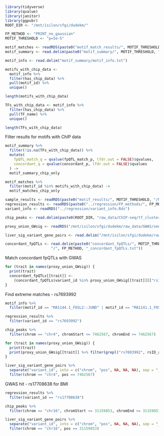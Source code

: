 ```r
library(tidyverse)
library(qvalue)
library(janitor)
library(ggpubr)
ROOT_DIR <- "/mnt/isilon/sfgi/dudekm/"
```

```r
FP_METHOD <- "PRINT_no_gaussian"
MOTIF_THRESHOLD <- "p=5e-5"
```

```r
motif_matches <- readRDS(paste0("motif_match_results/", MOTIF_THRESHOLD, "/", FP_METHOD, "_motif_matches.Rds"))
motif_summary <- read.delim(paste0("motif_summary/", MOTIF_THRESHOLD, "/", FP_METHOD, "_motif_summary.txt"))
```

```r
motif_info <- read.delim("motif_summary/motif_info.txt")

motifs_with_chip_data <-
  motif_info %>%
  filter(has_chip_data) %>%
  pull(motif_id) %>%
  unique()

length(motifs_with_chip_data)
```

```r
TFs_with_chip_data <- motif_info %>%
  filter(has_chip_data) %>%
  pull(TF_name) %>%
  unique() 

length(TFs_with_chip_data)
```

Filter results for motifs with ChIP data
```r
motif_summary %>%
  filter(!is.na(TFs_with_chip_data)) %>%
  mutate(
    fpQTL_match_q = qvalue(fpQTL_match_p, lfdr.out = FALSE)$qvalues,
    concordant_q = qvalue(concordant_p, lfdr.out = FALSE)$qvalues
  ) ->
  motif_summary_chip_only

motif_matches %>%
  filter(motif_id %in% motifs_with_chip_data) ->
  motif_matches_chip_only
```

```r
sample_results <- readRDS(paste0("motif_results/", MOTIF_THRESHOLD, "/MA1489.1_FOXN3.Rds"))
regression_results <- readRDS(paste0("../regression/FP_methods/", FP_METHOD, "/regression_results/fp_score_covariates_genotype_regression.Rds"))
variant_info <- readRDS("../regression/variant_info.Rds")
```

```r
chip_peaks <- read.delim(paste0(ROOT_DIR, "raw_data/ChIP-seq/tf_clusters_liver_ENCODE/new_hg38/hg38_tf_clusters_liver_labelled.txt"))
```

```r
proxy_union_GWsig <- readRDS("/mnt/isilon/sfgi/dudekm/raw_data/GWAS/sentinel_variants/snipa_LDproxies_r2=0.8_1000G_Phase3v5/proxy_union_GWsignificant/proxy_union_GWsignificant.Rds")
```

```r
liver_sig_variant_gene_pairs <- read.delim("/mnt/isilon/sfgi/dudekm/raw_data/GTEx/GTEx_Analysis_v8_eQTL/Liver.v8.signif_variant_gene_pairs.txt")
```

```r
concordant_fpQTLs <- read.delim(paste0("concordant_fpQTLs/", MOTIF_THRESHOLD, 
                     "/", FP_METHOD, "_concordant_fpQTLs.txt"))
```

Match concordant fpQTLs with GWAS
```r
for (trait in names(proxy_union_GWsig)) {
  print(trait)
  concordant_fpQTLs[[trait]] <- 
    (concordant_fpQTLs$variant_id %in% proxy_union_GWsig[[trait]][["rsID"]])
}
```



Find extreme matches - rs7693992
```r
motif_info %>%
  filter(motif_id == "MA1144.1_FOSL2::JUND" | motif_id == "MA1141.1_FOS::JUND")

regression_results %>%
  filter(variant_id == "rs7693992")

chip_peaks %>%
  filter(chrom == "chr4", chromStart <= 7462567, chromEnd >= 7462567)

for (trait in names(proxy_union_GWsig)) {
  print(trait)
  print(proxy_union_GWsig[[trait]] %>% filter(grepl("rs7693992", rsID_alias, fixed = TRUE) | rsID == "rs7693992"))
}

liver_sig_variant_gene_pairs %>%
  separate("variant_id", into = c("chrom", "pos", NA, NA, NA), sep = "_") %>%
  filter(chrom == "chr4", pos == 7462567)

```
GWAS hit - rs17708638 for BMI
```r
regression_results %>%
  filter(variant_id == "rs17708638")

chip_peaks %>%
  filter(chrom == "chr16", chromStart <= 31159853, chromEnd >= 31159853)

liver_sig_variant_gene_pairs %>%
  separate("variant_id", into = c("chrom", "pos", NA, NA, NA), sep = "_") %>%
  filter(chrom == "chr16", pos == 31159853)
```




